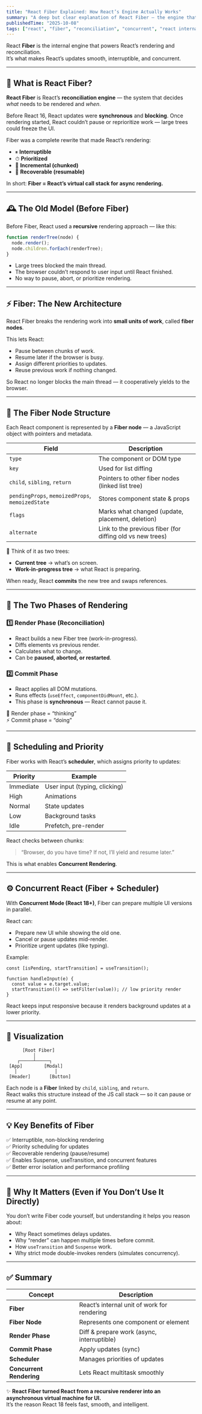```yaml
---
title: "React Fiber Explained: How React’s Engine Actually Works"
summary: "A deep but clear explanation of React Fiber — the engine that powers modern React rendering and concurrency."
publishedTime: "2025-10-08"
tags: ["react", "fiber", "reconciliation", "concurrent", "react internals"]
---
```

React **Fiber** is the internal engine that powers React’s rendering and reconciliation.  
It’s what makes React’s updates smooth, interruptible, and concurrent.

---

## 🧩 What is React Fiber?

**React Fiber** is React’s **reconciliation engine** — the system that decides *what* needs to be rendered and *when*.

Before React 16, React updates were **synchronous** and **blocking**. Once rendering started, React couldn’t pause or reprioritize work — large trees could freeze the UI.

Fiber was a complete rewrite that made React’s rendering:
- ⏸ **Interruptible**
- ⏱ **Prioritized**
- 🔁 **Incremental (chunked)**
- 💾 **Recoverable (resumable)**

In short: **Fiber = React’s virtual call stack for async rendering.**

---

## 🕰️ The Old Model (Before Fiber)

Before Fiber, React used a **recursive** rendering approach — like this:

```js
function renderTree(node) {
  node.render();
  node.children.forEach(renderTree);
}
```

- Large trees blocked the main thread.  
- The browser couldn’t respond to user input until React finished.  
- No way to pause, abort, or prioritize rendering.

---

## ⚡ Fiber: The New Architecture

React Fiber breaks the rendering work into **small units of work**, called **fiber nodes**.

This lets React:
- Pause between chunks of work.
- Resume later if the browser is busy.
- Assign different priorities to updates.
- Reuse previous work if nothing changed.

So React no longer blocks the main thread — it cooperatively yields to the browser.

---

## 🧱 The Fiber Node Structure

Each React component is represented by a **Fiber node** — a JavaScript object with pointers and metadata.

| Field | Description |
|--------|--------------|
| `type` | The component or DOM type |
| `key` | Used for list diffing |
| `child`, `sibling`, `return` | Pointers to other fiber nodes (linked list tree) |
| `pendingProps`, `memoizedProps`, `memoizedState` | Stores component state & props |
| `flags` | Marks what changed (update, placement, deletion) |
| `alternate` | Link to the previous fiber (for diffing old vs new trees) |

📘 Think of it as two trees:
- **Current tree** → what’s on screen.  
- **Work-in-progress tree** → what React is preparing.

When ready, React **commits** the new tree and swaps references.

---

## 🔁 The Two Phases of Rendering

### 1️⃣ Render Phase (Reconciliation)
- React builds a new Fiber tree (work-in-progress).
- Diffs elements vs previous render.
- Calculates what to change.
- Can be **paused, aborted, or restarted**.

### 2️⃣ Commit Phase
- React applies all DOM mutations.
- Runs effects (`useEffect`, `componentDidMount`, etc.).
- This phase is **synchronous** — React cannot pause it.

🧠 Render phase = “thinking”  
⚡ Commit phase = “doing”

---

## 🧠 Scheduling and Priority

Fiber works with React’s **scheduler**, which assigns priority to updates:

| Priority | Example |
|-----------|----------|
| Immediate | User input (typing, clicking) |
| High | Animations |
| Normal | State updates |
| Low | Background tasks |
| Idle | Prefetch, pre-render |

React checks between chunks:
> “Browser, do you have time? If not, I’ll yield and resume later.”

This is what enables **Concurrent Rendering**.

---

## ⚙️ Concurrent React (Fiber + Scheduler)

With **Concurrent Mode (React 18+)**, Fiber can prepare multiple UI versions in parallel.

React can:
- Prepare new UI while showing the old one.  
- Cancel or pause updates mid-render.  
- Prioritize urgent updates (like typing).

Example:

```tsx
const [isPending, startTransition] = useTransition();

function handleInput(e) {
  const value = e.target.value;
  startTransition(() => setFilter(value)); // low priority render
}
```

React keeps input responsive because it renders background updates at a lower priority.

---

## 🧬 Visualization

```
      [Root Fiber]
          │
    ┌─────┴─────┐
 [App]        [Modal]
   │              │
 [Header]       [Button]
```

Each node is a **Fiber** linked by `child`, `sibling`, and `return`.  
React walks this structure instead of the JS call stack — so it can pause or resume at any point.

---

## 💡 Key Benefits of Fiber

✅ Interruptible, non-blocking rendering  
✅ Priority scheduling for updates  
✅ Recoverable rendering (pause/resume)  
✅ Enables Suspense, useTransition, and concurrent features  
✅ Better error isolation and performance profiling

---

## 🧠 Why It Matters (Even if You Don’t Use It Directly)

You don’t write Fiber code yourself, but understanding it helps you reason about:
- Why React sometimes delays updates.
- Why “render” can happen multiple times before commit.
- How `useTransition` and `Suspense` work.
- Why strict mode double-invokes renders (simulates concurrency).

---

## ✅ Summary

| Concept | Description |
|----------|--------------|
| **Fiber** | React’s internal unit of work for rendering |
| **Fiber Node** | Represents one component or element |
| **Render Phase** | Diff & prepare work (async, interruptible) |
| **Commit Phase** | Apply updates (sync) |
| **Scheduler** | Manages priorities of updates |
| **Concurrent Rendering** | Lets React multitask smoothly |

✨ **React Fiber turned React from a recursive renderer into an asynchronous virtual machine for UI.**  
It’s the reason React 18 feels fast, smooth, and intelligent.
